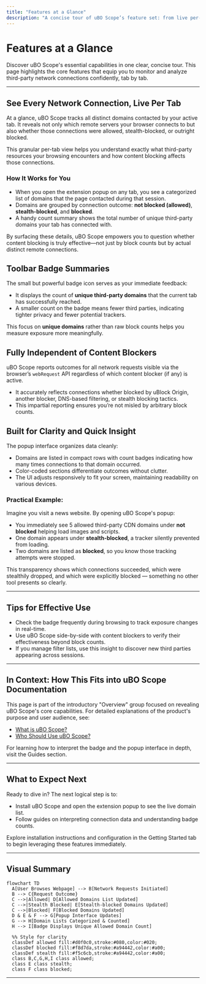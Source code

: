 ```yaml
---
title: "Features at a Glance"
description: "A concise tour of uBO Scope’s feature set: from live per-tab domain connection tracking and badge summaries of third-party servers, to impartial reporting unaffected by any particular content blocker. Quickly scan the product's core capabilities."
---
```


# Features at a Glance

Discover uBO Scope's essential capabilities in one clear, concise tour. This page highlights the core features that equip you to monitor and analyze third-party network connections confidently, tab by tab.

---

## See Every Network Connection, Live Per Tab

At a glance, uBO Scope tracks all distinct domains contacted by your active tab. It reveals not only which remote servers your browser connects to but also whether those connections were allowed, stealth-blocked, or outright blocked. 

This granular per-tab view helps you understand exactly what third-party resources your browsing encounters and how content blocking affects those connections.

### How It Works for You

- When you open the extension popup on any tab, you see a categorized list of domains that the page contacted during that session.
- Domains are grouped by connection outcome: **not blocked (allowed)**, **stealth-blocked**, and **blocked**.
- A handy count summary shows the total number of unique third-party domains your tab has connected with.

By surfacing these details, uBO Scope empowers you to question whether content blocking is truly effective—not just by block counts but by actual distinct remote connections.

## Toolbar Badge Summaries

The small but powerful badge icon serves as your immediate feedback:

- It displays the count of **unique third-party domains** that the current tab has successfully reached.
- A smaller count on the badge means fewer third parties, indicating tighter privacy and fewer potential trackers.

This focus on **unique domains** rather than raw block counts helps you measure exposure more meaningfully.

## Fully Independent of Content Blockers

uBO Scope reports outcomes for all network requests visible via the browser’s `webRequest` API regardless of which content blocker (if any) is active. 

- It accurately reflects connections whether blocked by uBlock Origin, another blocker, DNS-based filtering, or stealth blocking tactics.
- This impartial reporting ensures you’re not misled by arbitrary block counts.

## Built for Clarity and Quick Insight

The popup interface organizes data cleanly:

- Domains are listed in compact rows with count badges indicating how many times connections to that domain occurred.
- Color-coded sections differentiate outcomes without clutter.
- The UI adjusts responsively to fit your screen, maintaining readability on various devices.

### Practical Example:

Imagine you visit a news website. By opening uBO Scope's popup:

- You immediately see 5 allowed third-party CDN domains under **not blocked** helping load images and scripts.
- One domain appears under **stealth-blocked**, a tracker silently prevented from loading.
- Two domains are listed as **blocked**, so you know those tracking attempts were stopped.

This transparency shows which connections succeeded, which were stealthily dropped, and which were explicitly blocked — something no other tool presents so clearly.

---

## Tips for Effective Use

- Check the badge frequently during browsing to track exposure changes in real-time.
- Use uBO Scope side-by-side with content blockers to verify their effectiveness beyond block counts.
- If you manage filter lists, use this insight to discover new third parties appearing across sessions.

---

## In Context: How This Fits into uBO Scope Documentation

This page is part of the introductory "Overview" group focused on revealing uBO Scope's core capabilities. For detailed explanations of the product's purpose and user audience, see:

- [What is uBO Scope?](../getting-started-core-value/product-purpose-value)
- [Who Should Use uBO Scope?](../getting-started-core-value/user-audience-use-cases)

For learning how to interpret the badge and the popup interface in depth, visit the Guides section.

---

## What to Expect Next

Ready to dive in? The next logical step is to:

- Install uBO Scope and open the extension popup to see the live domain list.
- Follow guides on interpreting connection data and understanding badge counts.

Explore installation instructions and configuration in the Getting Started tab to begin leveraging these features immediately.

---

## Visual Summary

```mermaid
flowchart TD
  A[User Browses Webpage] --> B[Network Requests Initiated]
  B --> C{Request Outcome}
  C -->|Allowed| D[Allowed Domains List Updated]
  C -->|Stealth Blocked| E[Stealth-blocked Domains Updated]
  C -->|Blocked| F[Blocked Domains Updated]
  D & E & F --> G[Popup Interface Updates]
  G --> H[Domain Lists Categorized & Counted]
  H --> I[Badge Displays Unique Allowed Domain Count]

  %% Style for clarity
  classDef allowed fill:#d0f0c0,stroke:#080,color:#020;
  classDef blocked fill:#f8d7da,stroke:#a94442,color:#a00;
  classDef stealth fill:#f5c6cb,stroke:#a94442,color:#a00;
  class B,C,G,H,I class allowed;
  class E class stealth;
  class F class blocked;
```

---